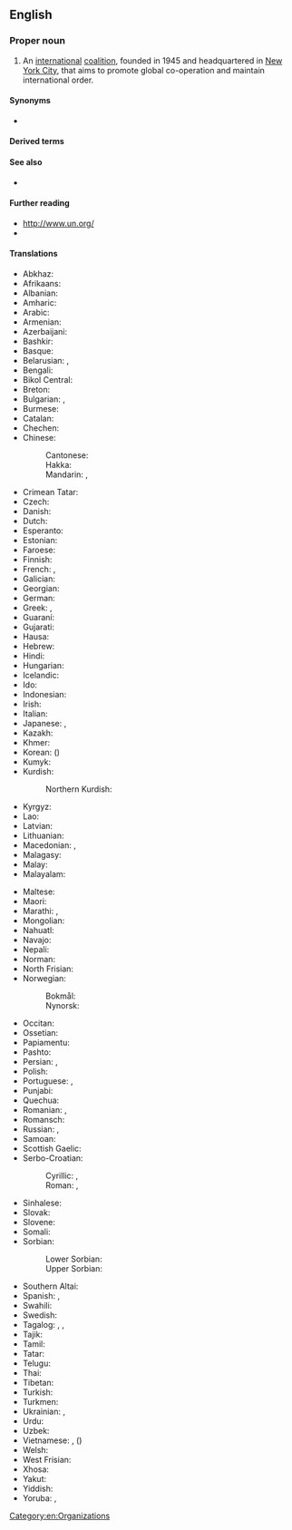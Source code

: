 ==English==
{{wikipedia}}

===Proper noun===
{{en-proper noun|head=[[united|United]] [[nation|Nations]]}}

# An [[international]] [[coalition]], founded in 1945 and headquartered in [[New York City]], that aims to promote global co-operation and maintain international order.

====Synonyms====
* {{alter|en|UN}}

====Derived terms====
{{col2|en
|United Nations General Assembly
|United Nations Economic and Social Council
}}

====See also====
* {{l|en|League of Nations}}

====Further reading====
* [http://www.un.org/ http://www.un.org/]
* {{pedialite}}

====Translations====
{{trans-top|international coalition}}
* Abkhaz: {{t|ab|Еидгылоу Амилаҭқәа Рорганизациа}}
* Afrikaans: {{t|af|Verenigde Nasies}}
* Albanian: {{t|sq|Organizata e Kombeve të Bashkuara}}
* Amharic: {{t|am|የተባበሩት መንግሥታት ድርጅት}}
* Arabic: {{t|ar|الْأُمَم الْمُتَّحِدَة|f-p}}
* Armenian: {{t+|hy|Միավորված ազգերի կազմակերպություն}}
* Azerbaijani: {{t+|az|Birləşmiş Millətlər Təşkilatı}}
* Bashkir: {{t|ba|Берләшкән Милләттәр Ойошмаһы}}
* Basque: {{t|eu|Nazio Batuen Erakundea}}
* Belarusian: {{t|be|Арганіза́цыя Аб'ядна́ных На́цый|f}}, {{t|be|Аб'ядна́ныя На́цыі|f-p}}
* Bengali: {{t|bn|জাতিসংঘ}}
* Bikol Central: {{t|bcl|Nagkakasararong Nasyon}}
* Breton: {{t|br|Aozadur ar Broadoù Unanet|f}}
* Bulgarian: {{t|bg|Организа́цията на обедине́ните на́ции|f}}, {{t|bg|Обедине́ните на́ции|f-p}}
* Burmese: {{t+|my|ကုလသမဂ္ဂ}}
* Catalan: {{t|ca|Organització de les Nacions Unides|f}}
* Chechen: {{t|ce|Вовшахкхетта Къаьмнийн Организаци}}
* Chinese:
*: Cantonese: {{t|yue|聯合國|tr=lyun4 hap6 gwok3}}
*: Hakka: {{t|hak|聯合國|tr=Lièn-ha̍p-koet}}
*: Mandarin: {{t+|cmn|聯合國}}, {{t+|cmn|联合国|tr=Liánhéguó}}
* Crimean Tatar: {{t|crh|Birleşken Milletler Teşkilâtı}}
* Czech: {{t+|cs|Organizace spojených národů|f}}
* Danish: {{t|da|De Forenede Nationer|c-p}}
* Dutch: {{t+|nl|Verenigde Naties|f-p}}
* Esperanto: {{t|eo|Unuiĝintaj Nacioj}}
* Estonian: {{t+|et|Ühinenud Rahvaste Organisatsioon}}
* Faroese: {{t|fo|Sameindu Tjóðir|f}}
* Finnish: {{t+|fi|Yhdistyneet kansakunnat}}
* French: {{t+|fr|Organisation des Nations Unies|f}}, {{t+|fr|Nations Unies|f-p}}
* Galician: {{t+|gl|Organización das Nacións Unidas|f}}
* Georgian: {{t|ka|გაერთიანებული ერების ორგანიზაცია}}
* German: {{t+|de|Vereinte Nationen|f-p}}
* Greek: {{t+|el|Οργανισμός Ηνωμένων Εθνών|m}}, {{q|rare}} {{t+|el|Ηνωμένα Έθνη|n-p}}
* Guaraní: {{t|gn|Tetãnguéra Joaju}}
* Gujarati: {{t|gu|સંયુક્ત રાષ્ટ્રસંઘ|?}}
* Hausa: {{t|ha|Majalisar Ɗinkin Duniya}}
* Hebrew: {{t|he|האומות המאוחדות|f-p|tr=ha'umót ham'ukhadót}}
* Hindi: {{t|hi|संयुक्त राष्ट्र|?}}
* Hungarian: {{t+|hu|Egyesült Nemzetek Szervezete}}
* Icelandic: {{t|is|Sameinuðu þjóðirnar|f-p}}
* Ido: {{t+|io|Unionita Nacioni}}
* Indonesian: {{t+|id|Perserikatan Bangsa-Bangsa}}
* Irish: {{t|ga|Náisiúin Aontaithe|m-p}}
* Italian: {{t|it|Nazioni Unite|f-p}}
* Japanese: {{t+|ja|国際連合|tr=こくさいれんごう, Kokusai-rengō}}, {{t+|ja|国連|tr=こくれん, Kokuren}}
* Kazakh: {{t|kk|Біріккен Ұлттар Ұйымы}}
* Khmer: {{t+|km|អង្គការសហប្រជាជាតិ}}
* Korean: {{t|ko|^국제 ^연합}} ({{t+|ko|國際聯合}})
* Kumyk: {{t|kum|Бирлешген Миллетлени Къуруму}}
* Kurdish:
*: Northern Kurdish: {{t+|kmr|Neteweyên Yekbûyî}}
* Kyrgyz: {{t|ky|Бириккен Улуттар Уюму}}
* Lao: {{t+|lo|ສະຫະປະຊາຊາດ}}
* Latvian: {{t|lv|Apvienoto Nāciju Organizācija|f}}
* Lithuanian: {{t+|lt|Jungtinių Tautų Organizacija|f}}
* Macedonian: {{t|mk|Обеди́нети на́ции}}, {{t|mk|Организа́ција на обедине́тите на́ции}}
* Malagasy: {{t|mg|Firenena Mikambana}}
* Malay: {{t|ms|Pertubuhan Bangsa-Bangsa Bersatu}}
* Malayalam: {{t+|ml|ഐക്യരാഷ്ട്രസഭ}}
{{trans-mid}}
* Maltese: {{t|mt|Il-Ġnus Maqgħuda}}
* Maori: {{t|mi|Iwi Fā'ūtaha}}
* Marathi: {{t|mr|संयुक्त राष्ट्रसंघ|?}}, {{t|mr|संयुक्त राष्ट्रे|?}}
* Mongolian: {{t|mn|Нэгдсэн Үндэстний Байгууллага}}
* Nahuatl: {{t|nah|Tlacetililli Tlacatiyan}}
* Navajo: {{t|nv|Nahasdzáán Bikáaʼgi Kéyah Naaznilgo Ałhidadiidzooígíí}}
* Nepali: {{t|ne|संयुक्त राष्ट्र संघ}}
* Norman: {{t|nrf|Nâtions Unnies|f-p|alt=Les Nâtions Unnies}}
* North Frisian: {{t|frr|Feriand Natjuunen|?}}
* Norwegian:
*: Bokmål: {{t|nb|De forente nasjoner|m-p}}
*: Nynorsk: {{t|nn|Dei sameinte nasjonane|m-p}}
* Occitan: {{t|oc|Organizacion de las Nacions Unidas|f}}
* Ossetian: {{t|os|Иугонд Нациты Организаци}}
* Papiamentu: {{t|pap|Nashonan Uni}}
* Pashto: {{t|ps|ملگري ملتونه}}
* Persian: {{t+|fa|سازمان ملل متّحد|tr=sâzmân-e melal-e mottahed}}, {{t|fa|سازمان ملل|tr=sâzmân-e melal}}
* Polish: {{t+|pl|Organizacja Narodów Zjednoczonych|f}}
* Portuguese: {{t|pt|Organização das Nações Unidas|f}}, {{t|pt|Nações Unidas|f-p}}
* Punjabi: {{t|pa|ਸੰਯੁਕਤ ਰਾਸ਼ਟਰ|?}}
* Quechua: {{t|qu|Huñusqa Aylluskakuna}}
* Romanian: {{t|ro|Organizația Națiunilor Unite|f}}, {{t|ro|Națiunile Unite|f-p|f}}
* Romansch: {{t|rm|Organisaziun da las Naziuns Unidas|?}}
* Russian: {{t|ru|Объединённые На́ции|f-p}}, {{t+|ru|Организа́ция Объединённых На́ций|f}}
* Samoan: {{t|sm|Malo Afaatasi}}
* Scottish Gaelic: {{t|gd|Na Dùthchannan Aonaichte|f-p}}
* Serbo-Croatian:
*: Cyrillic: {{t|sh|Ујѐдӣњенӣ на́роди|m-p}}, {{t|sh|Уједињене нације|f-p}}
*: Roman: {{t+|sh|Ujèdīnjenī národi|m-p}}, {{t|sh|Ujedinjene nacije|f-p}}
* Sinhalese: {{t|si|එක්සත් ජාතීන්ගේ සංවිධානය|?}}
* Slovak: {{t|sk|Organizácia Spojených národov|f}}
* Slovene: {{t|sl|Organizacija združenih narodov|f}}
* Somali: {{t|so|Qaramada Midoobay}}
* Sorbian:
*: Lower Sorbian: {{t|dsb|Zjadnośone narody|f-p}}
*: Upper Sorbian: {{t|hsb|Zjednoćene narody|f-p}}
* Southern Altai: {{t|alt|Бириккен Уктар}}
* Spanish: {{t|es|Organización de las Naciones Unidas|f}}, {{t+|es|Naciones Unidas|f-p}}
* Swahili: {{t|sw|Umoja wa Mataifa}}
* Swedish: {{t|sv|Förenta nationerna|c-p}}
* Tagalog: {{t|tl|Nangagkakaisang Bansa}}, {{t|tl|Samahan ng mga Nagkakaisang Bansa}}, {{t|tl|Mga Bansang Pinagbuklod}}
* Tajik: {{t|tg|Созмони Миллали Муттаҳид}}
* Tamil: {{t|ta|ஐக்கிய நாடுகள் அவை}}
* Tatar: {{t|tt|Берләшкән Милләтләр Оешмасы}}
* Telugu: {{t+|te|ఐక్యరాజ్యసమితి}}
* Thai: {{t|th|สหประชาชาติ}}
* Tibetan: {{t|bo|མཉམ་འབྲེལ་རྒྱལ་ཚོགས།}}
* Turkish: {{t+|tr|Birleşmiş Milletler}}
* Turkmen: {{t|tk|Birleşen Milletler Guramasy}}
* Ukrainian: {{t|uk|Організа́ція Об'є́днаних На́цій|f}}, {{t|uk|Об'є́днані На́ції|f-p}}
* Urdu: {{t|ur|اقوام متحدہ}}
* Uzbek: {{t|uz|Birlashgan millatlar tashkiloti}}
* Vietnamese: {{t+|vi|Liên Hiệp Quốc}}, {{t|vi|Liên Hợp Quốc}} ({{t|vi|聯合國}})
* Welsh: {{t|cy|Cenhedloedd Unedig|f}}
* West Frisian: {{t|fy|Feriene Naasjes}}
* Xhosa: {{t|xh|Izizwe ezimanyeneyo}}
* Yakut: {{t|sah|Холбоһуктаах Нациялар Тэрилтэлэрэ}}
* Yiddish: {{t|yi|פֿאַראייניקטע פֿעלקער|n-p}}
* Yoruba: {{t|yo|Àgbájọ àwọn Orílẹ̀-èdè Aṣòkan}}, {{t|yo|Orílẹ̀-èdè Aṣòkan}}
{{trans-bottom}}

[[Category:en:Organizations]]